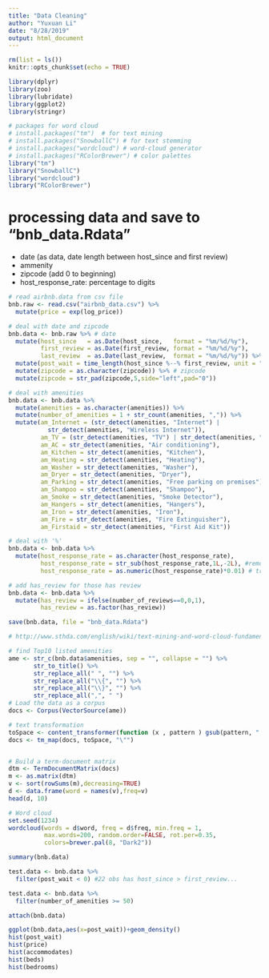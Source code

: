 ---
title: "Data Cleaning"
author: "Yuxuan Li"
date: "8/28/2019"
output: html_document
---

```{r setup, include=FALSE}
rm(list = ls())
knitr::opts_chunk$set(echo = TRUE)

library(dplyr)
library(zoo)
library(lubridate)
library(ggplot2)
library(stringr)

# packages for word cloud
# install.packages("tm")  # for text mining
# install.packages("SnowballC") # for text stemming
# install.packages("wordcloud") # word-cloud generator 
# install.packages("RColorBrewer") # color palettes
library("tm")
library("SnowballC")
library("wordcloud")
library("RColorBrewer")
```

# processing data and save to "bnb_data.Rdata"
* date (as data, date length between host_since and first review)
* ammenity
* zipcode (add 0 to beginning)
* host_response_rate: percentage to digits

```{r readdata}
# read airbnb.data from csv file
bnb.raw <- read.csv("airbnb_data.csv") %>%
  mutate(price = exp(log_price))

# deal with date and zipcode
bnb.data <- bnb.raw %>% # date
  mutate(host_since   = as.Date(host_since,   format = "%m/%d/%y"),
         first_review = as.Date(first_review, format = "%m/%d/%y"),
         last_review  = as.Date(last_review,  format = "%m/%d/%y")) %>%
  mutate(post_wait = time_length(host_since %--% first_review, unit = "day")) %>%
  mutate(zipcode = as.character(zipcode)) %>% # zipcode
  mutate(zipcode = str_pad(zipcode,5,side="left",pad="0"))

# deal with amenities
bnb.data <- bnb.data %>%
  mutate(amenities = as.character(amenities)) %>%
  mutate(number_of_amenities = 1 + str_count(amenities, ",")) %>%
  mutate(am_Internet = (str_detect(amenities, "Internet") | 
           str_detect(amenities, "Wireless Internet")),
         am_TV = (str_detect(amenities, "TV") | str_detect(amenities, "Cable TV")),
         am_AC = str_detect(amenities, "Air conditioning"),
         am_Kitchen = str_detect(amenities, "Kitchen"),
         am_Heating = str_detect(amenities, "Heating"),
         am_Washer = str_detect(amenities, "Washer"),
         am_Dryer = str_detect(amenities, "Dryer"),
         am_Parking = str_detect(amenities, "Free parking on premises"),
         am_Shampoo = str_detect(amenities, "Shampoo"),
         am_Smoke = str_detect(amenities, "Smoke Detector"),
         am_Hangers = str_detect(amenities, "Hangers"),
         am_Iron = str_detect(amenities, "Iron"),
         am_Fire = str_detect(amenities, "Fire Extinguisher"),
         am_Firstaid = str_detect(amenities, "First Aid Kit"))

# deal with '%'
bnb.data <- bnb.data %>%
  mutate(host_response_rate = as.character(host_response_rate),
         host_response_rate = str_sub(host_response_rate,1L,-2L), #remove "%"
         host_response_rate = as.numeric(host_response_rate)*0.01) # trans to digit

# add has_review for those has review
bnb.data <- bnb.data %>%
  mutate(has_review = ifelse(number_of_reviews==0,0,1),
         has_review = as.factor(has_review))

save(bnb.data, file = "bnb_data.Rdata")
```

```{r amme}
# http://www.sthda.com/english/wiki/text-mining-and-word-cloud-fundamentals-in-r-5-simple-steps-you-should-know 

# find Top10 listed amenities
ame <- str_c(bnb.data$amenities, sep = "", collapse = "") %>%
       str_to_title() %>%
       str_replace_all(" ", "") %>%
       str_replace_all("\\{", "") %>%
       str_replace_all("\\}", "") %>%
       str_replace_all(",", " ")
# Load the data as a corpus
docs <- Corpus(VectorSource(ame))

# text transformation
toSpace <- content_transformer(function (x , pattern ) gsub(pattern, " ", x))
docs <- tm_map(docs, toSpace, "\"")


# Build a term-document matrix
dtm <- TermDocumentMatrix(docs)
m <- as.matrix(dtm)
v <- sort(rowSums(m),decreasing=TRUE)
d <- data.frame(word = names(v),freq=v)
head(d, 10)

# Word cloud
set.seed(1234)
wordcloud(words = d$word, freq = d$freq, min.freq = 1,
          max.words=200, random.order=FALSE, rot.per=0.35, 
          colors=brewer.pal(8, "Dark2"))
```

```{r summ}

summary(bnb.data)

test.data <- bnb.data %>%
  filter(post_wait < 0) #22 obs has host_since > first_review...

test.data <- bnb.data %>%
  filter(number_of_amenities >= 50)
```



```{r data vis}

attach(bnb.data)

ggplot(bnb.data,aes(x=post_wait))+geom_density()
hist(post_wait)
hist(price)
hist(accommodates)
hist(beds)
hist(bedrooms)

```